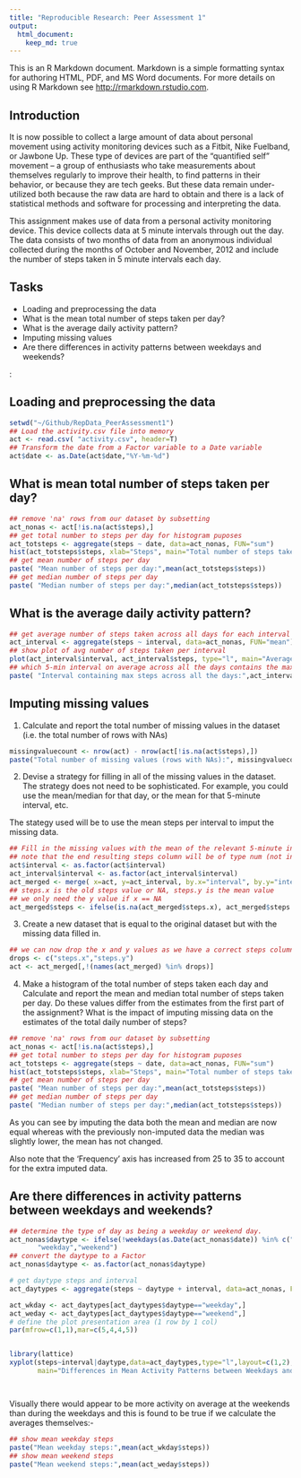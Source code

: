 ```yaml
---
title: "Reproducible Research: Peer Assessment 1"
output: 
  html_document:
    keep_md: true
---
```


This is an R Markdown document. Markdown is a simple formatting syntax for authoring HTML, PDF, and MS Word documents. For more details on using R Markdown see <http://rmarkdown.rstudio.com>.

## Introduction

It is now possible to collect a large amount of data about personal movement using activity monitoring devices such as a Fitbit, Nike Fuelband, or Jawbone Up. These type of devices are part of the "quantified self" movement -- a group of enthusiasts who take measurements about themselves regularly to improve their health, to find patterns in their behavior, or because they are tech geeks. But these data remain under-utilized both because the raw data are hard to obtain and there is a lack of statistical methods and software for processing and interpreting the data.

This assignment makes use of data from a personal activity monitoring device. This device collects data at 5 minute intervals through out the day. The data consists of two months of data from an anonymous individual collected during the months of October and November, 2012 and include the number of steps taken in 5 minute intervals each day.

## Tasks
- Loading and preprocessing the data
- What is the mean total number of steps taken per day?
- What is the average daily activity pattern?
- Imputing missing values
- Are there differences in activity patterns between weekdays and weekends?

:

## Loading and preprocessing the data
```r
setwd("~/Github/RepData_PeerAssessment1")
## Load the activity.csv file into memory
act <- read.csv( "activity.csv", header=T)
## Transform the date from a Factor variable to a Date variable
act$date <- as.Date(act$date,"%Y-%m-%d")
```


## What is mean total number of steps taken per day?
```r
## remove 'na' rows from our dataset by subsetting
act_nonas <- act[!is.na(act$steps),]
## get total number to steps per day for histogram puposes
act_totsteps <- aggregate(steps ~ date, data=act_nonas, FUN="sum")
hist(act_totsteps$steps, xlab="Steps", main="Total number of steps taken each day")
## get mean number of steps per day
paste( "Mean number of steps per day:",mean(act_totsteps$steps))
## get median number of steps per day
paste( "Median number of steps per day:",median(act_totsteps$steps))
```

## What is the average daily activity pattern?
```r
## get average number of steps taken across all days for each interval
act_interval <- aggregate(steps ~ interval, data=act_nonas, FUN="mean")
## show plot of avg number of steps taken per interval
plot(act_interval$interval, act_interval$steps, type="l", main="Average number of Steps taken per Interval", xlab="Steps", ylab="Interval")
## which 5-min interval on average across all the days contains the maximum number of steps
paste( "Interval containing max steps across all the days:",act_interval[act_interval$steps==max(act_interval$steps),"interval"])
```

## Imputing missing values
1. Calculate and report the total number of missing values in the dataset (i.e. the total number of rows with NAs)

```r
missingvaluecount <- nrow(act) - nrow(act[!is.na(act$steps),])
paste("Total number of missing values (rows with NAs):", missingvaluecount)
```

2. Devise a strategy for filling in all of the missing values in the dataset. The strategy does not need to be sophisticated. For example, you could use the mean/median for that day, or the mean for that 5-minute interval, etc.

The stategy used will be to use the mean steps per interval to imput the missing data.

```r
## Fill in the missing values with the mean of the relevant 5-minute interval
## note that the end resulting steps column will be of type num (not int) due to the mean value
act$interval <- as.factor(act$interval)
act_interval$interval <- as.factor(act_interval$interval)
act_merged <- merge( x=act, y=act_interval, by.x="interval", by.y="interval", all.x=TRUE )
## steps.x is the old steps value or NA, steps.y is the mean value
## we only need the y value if x == NA
act_merged$steps <- ifelse(is.na(act_merged$steps.x), act_merged$steps.y, act_merged$steps.x)
```

3. Create a new dataset that is equal to the original dataset but with the missing data filled in.
```r
## we can now drop the x and y values as we have a correct steps column value
drops <- c("steps.x","steps.y")
act <- act_merged[,!(names(act_merged) %in% drops)]
```

4. Make a histogram of the total number of steps taken each day and Calculate and report the mean and median total number of steps taken per day. Do these values differ from the estimates from the first part of the assignment? What is the impact of imputing missing data on the estimates of the total daily number of steps?
```r
## remove 'na' rows from our dataset by subsetting
act_nonas <- act[!is.na(act$steps),]
## get total number to steps per day for histogram puposes
act_totsteps <- aggregate(steps ~ date, data=act_nonas, FUN="sum")
hist(act_totsteps$steps, xlab="Steps", main="Total number of steps taken each day")
## get mean number of steps per day
paste( "Mean number of steps per day:",mean(act_totsteps$steps))
## get median number of steps per day
paste( "Median number of steps per day:",median(act_totsteps$steps))
```

As you can see by imputing the data both the mean and median are now equal whereas with the 
previously non-imputed data the median was slightly lower, the mean has not changed.

Also note that the 'Frequency' axis has increased from 25 to 35 to account for the extra imputed
data.

## Are there differences in activity patterns between weekdays and weekends?

```r
## determine the type of day as being a weekday or weekend day.
act_nonas$daytype <- ifelse(!weekdays(as.Date(act_nonas$date)) %in% c("Saturday", "Sunday"),
       "weekday","weekend")
## convert the daytype to a Factor
act_nonas$daytype <- as.factor(act_nonas$daytype)

# get daytype steps and interval
act_daytypes <- aggregate(steps ~ daytype + interval, data=act_nonas, FUN="mean")

act_wkday <- act_daytypes[act_daytypes$daytype=="weekday",]
act_weday <- act_daytypes[act_daytypes$daytype=="weekend",]
# define the plot presentation area (1 row by 1 col)
par(mfrow=c(1,1),mar=c(5,4,4,5))


library(lattice)
xyplot(steps~interval|daytype,data=act_daytypes,type="l",layout=c(1,2),
       main="Differences in Mean Activity Patterns between Weekdays and Weekends", xlab="Interval", ylab="Steps", xlim=c(0,288))




```

Visually there would appear to be more activity on average at the weekends than during the weekdays and this is found to be true if we calculate the averages themselves:-

```r
## show mean weekday steps
paste("Mean weekday steps:",mean(act_wkday$steps))
## show mean weekend steps
paste("Mean weekend steps:",mean(act_weday$steps))
```
